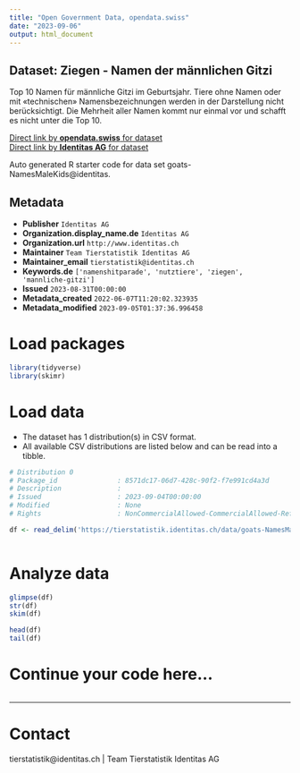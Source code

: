 ```yaml
---
title: "Open Government Data, opendata.swiss"
date: "2023-09-06"
output: html_document
---
```


## Dataset: Ziegen - Namen der männlichen Gitzi

Top 10 Namen für männliche Gitzi im Geburtsjahr. Tiere ohne Namen oder mit «technischen» Namensbezeichnungen werden in der Darstellung nicht berücksichtigt. Die Mehrheit aller Namen kommt nur einmal vor und schafft es nicht unter die Top 10.

[Direct link by **opendata.swiss** for dataset](https://opendata.swiss/de/dataset/ziegen-namen-der-mannlichen-gitzi)<br>
[Direct link by **Identitas AG** for dataset](https://tierstatistik.identitas.ch/)

Auto generated R starter code for data set goats-NamesMaleKids@identitas.

## Metadata

- **Publisher** `Identitas AG`
- **Organization.display_name.de** `Identitas AG`
- **Organization.url** `http://www.identitas.ch`
- **Maintainer** `Team Tierstatistik Identitas AG`
- **Maintainer_email** `tierstatistik@identitas.ch`
- **Keywords.de** `['namenshitparade', 'nutztiere', 'ziegen', 'mannliche-gitzi']`
- **Issued** `2023-08-31T00:00:00`
- **Metadata_created** `2022-06-07T11:20:02.323935`
- **Metadata_modified** `2023-09-05T01:37:36.996458`


# Load packages

```r

library(tidyverse)
library(skimr)

```

# Load data

-   The dataset has 1 distribution(s) in CSV format.
-   All available CSV distributions are listed below and can be read into a tibble.

```r

# Distribution 0
# Package_id               : 8571dc17-06d7-428c-90f2-f7e991cd4a3d
# Description              : 
# Issued                   : 2023-09-04T00:00:00
# Modified                 : None
# Rights                   : NonCommercialAllowed-CommercialAllowed-ReferenceRequired

df <- read_delim('https://tierstatistik.identitas.ch/data/goats-NamesMaleKids.csv')



```

# Analyze data

```r

glimpse(df)
str(df)
skim(df)

head(df)
tail(df)

```

# Continue your code here...

```r

```

------------------------------------------------------------------------

# Contact

tierstatistik@identitas.ch | Team Tierstatistik Identitas AG
